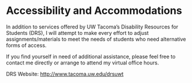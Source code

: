 # Accessibility and Accommodations

In addition to services offered by UW Tacoma's Disability Resources for Students (DRS), I will attempt to make every effort to adjust assignments/materials to meet the needs of students who need alternative forms of access.

If you find yourself in need of additional assistance, please feel free to contact me directly or arrange to attend my virtual office hours.

DRS Website: <http://www.tacoma.uw.edu/drsuwt>